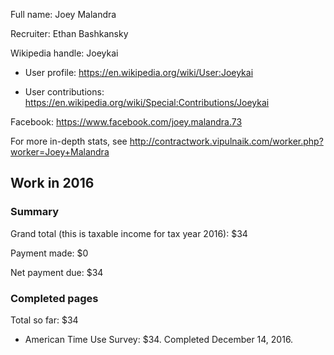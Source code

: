 Full name: Joey Malandra

Recruiter: Ethan Bashkansky

Wikipedia handle: Joeykai

* User profile: https://en.wikipedia.org/wiki/User:Joeykai

* User contributions: https://en.wikipedia.org/wiki/Special:Contributions/Joeykai

Facebook: https://www.facebook.com/joey.malandra.73

For more in-depth stats, see http://contractwork.vipulnaik.com/worker.php?worker=Joey+Malandra

== Work in 2016 ==

=== Summary ===

Grand total (this is taxable income for tax year 2016): $34

Payment made: $0

Net payment due: $34

=== Completed pages ===

Total so far: $34

* American Time Use Survey: $34. Completed December 14, 2016.


